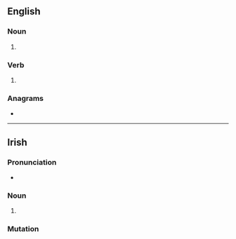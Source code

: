 {{also|sáile|säile}}
==English==

===Noun===
{{en-noun}}

# {{obsolete spelling of|sail|lang=en}}

===Verb===
{{head|en|verb}}

# {{obsolete spelling of|sail|lang=en}}

===Anagrams===
* {{anagrams|en|Alesi|ELISA|Elias|aisle|eLISA|slaie}}

----

==Irish==

===Pronunciation===
* {{IPA|/ˈsalʲə/|lang=ga}}

===Noun===
{{head|ga|noun form}}

# {{genitive singular of|sail|lang=ga}}

===Mutation===
{{ga-mut-cons|sa|ile}}